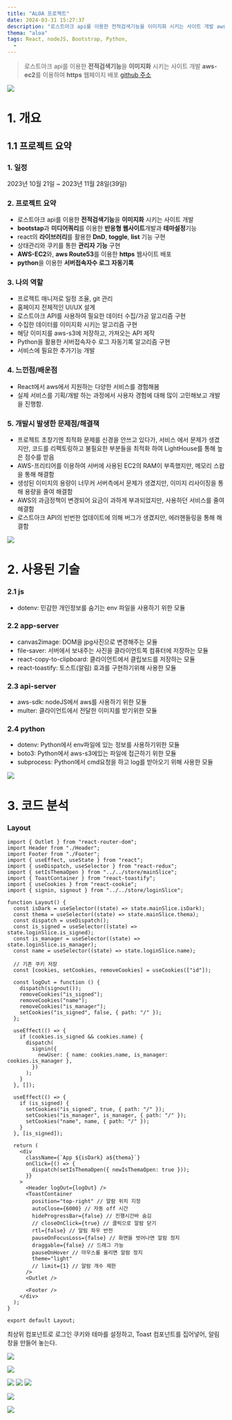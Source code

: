 ```yaml
---
title: "ALOA 프로젝트"
date: 2024-03-31 15:27:37
description: "로스트아크 api를 이용한 전적검색기능을 이미지화 시키는 사이트 개발 aws-ec2를 이용하여 https 웹페이지 배포"
thema: "aloa"
tags: React, nodeJS, Bootstrap, Python,
  -
---
```


> 로스트아크 api를 이용한 **전적검색기능**을 **이미지화** 시키는 사이트 개발
> **aws-ec2**를 이용하여 **https** 웹페이지 배포 [github 주소](https://github.com/jongak/aloa)

![](https://velog.velcdn.com/images/nabongsun/post/10a3499f-368c-48ac-9a59-3f0fe6a587c2/image.png)

# 1. 개요

## 1.1 프로젝트 요약

### 1. 일정

2023년 10월 21일 ~ 2023년 11월 28일(39일)

### 2. 프로젝트 요약

- 로스트아크 api를 이용한 **전적검색기능**을 **이미지화** 시키는 사이트 개발
- **bootstap**과 **미디어쿼리**를 이용한 **반응형 웹사이트**개발과 **테마설정**기능
- react의 **라이브러리**를 활용한 **DnD**, **toggle**, **list** 기능 구현
- 상태관리와 쿠키를 통한 **관리자 기능** 구현
- **AWS-EC2**와, **aws Route53**를 이용한 **https** 웹사이트 배포
- **python**을 이용한 **서버접속자수 로그 자동기록**

### 3. 나의 역할

- 프로젝트 매니저로 일정 조율, git 관리
- 홈페이지 전체적인 UI/UX 설계
- 로스트아크 API를 사용하여 필요한 데이터 수집/가공 알고리즘 구현
- 수집한 데이터를 이미지화 시키는 알고리즘 구현
- 해당 이미지를 aws-s3에 저장하고, 가져오는 API 제작
- Python을 활용한 서버접속자수 로그 자동기록 알고리즘 구현
- 서비스에 필요한 추가기능 개발

### 4. 느낀점/배운점

- React에서 aws에서 지원하는 다양한 서비스를 경험해봄
- 실제 서비스를 기획/개발 하는 과정에서 사용자 경험에 대해 많이 고민해보고 개발을 진행함.

### 5. 개발시 발생한 문제점/해결책

- 프로젝트 초창기엔 최적화 문제를 신경을 안쓰고 있다가, 서비스 에서 문제가 생겼지만, 코드를 리펙토링하고 불필요한 부분들을 최적화 하여 LightHouse를 통해 높은 점수를 받음
- AWS-프리티어를 이용하여 서버에 사용된 EC2의 RAM이 부족했지만, 메모리 스왑을 통해 해결함
- 생성된 이미지의 용량이 너무커 서버측에서 문제가 생겼지만, 이미지 리사이징을 통해 용량을 줄여 해결함
- AWS의 과금정책이 변경되어 요금이 과하게 부과되었지만, 사용하던 서비스를 줄여 해결함
- 로스트아크 API의 빈번한 업데이트에 의해 버그가 생겼지만, 에러핸들링을 통해 해결함

![](https://velog.velcdn.com/images/nabongsun/post/89139ba6-a54b-4c0f-a86c-aeef352c48c2/image.png)

# 2. 사용된 기술

### 2.1 js

- dotenv: 민감한 개인정보를 숨기는 env 파일을 사용하기 위한 모듈

### 2.2 app-server

- canvas2image: DOM을 jpg사진으로 변경해주는 모듈
- file-saver: 서버에서 보내주는 사진을 클라이언트쪽 컴퓨터에 저장하는 모듈
- react-copy-to-clipboard: 클라이언트에서 클립보드를 저장하는 모듈
- react-toastify: 토스트(알림) 효과를 구현하기위해 사용한 모듈

### 2.3 api-server

- aws-sdk: nodeJS에서 aws를 사용하기 위한 모듈
- multer: 클라이언트에서 전달한 이미지를 받기위한 모듈

### 2.4 python

- dotenv: Python에서 env파일에 있는 정보를 사용하기위한 모듈
- boto3: Python에서 aws-s3에있는 파일에 접근하기 위한 모듈
- subprocess: Python에서 cmd요청을 하고 log를 받아오기 위해 사용한 모듈

![](https://velog.velcdn.com/images/nabongsun/post/304315f9-f30a-449c-a601-b3714dfc5193/image.png)

# 3. 코드 분석

### Layout

```
import { Outlet } from "react-router-dom";
import Header from "./Header";
import Footer from "./Footer";
import { useEffect, useState } from "react";
import { useDispatch, useSelector } from "react-redux";
import { setIsThemaOpen } from "../../store/mainSlice";
import { ToastContainer } from "react-toastify";
import { useCookies } from "react-cookie";
import { signin, signout } from "../../store/loginSlice";

function Layout() {
  const isDark = useSelector((state) => state.mainSlice.isDark);
  const thema = useSelector((state) => state.mainSlice.thema);
  const dispatch = useDispatch();
  const is_signed = useSelector((state) => state.loginSlice.is_signed);
  const is_manager = useSelector((state) => state.loginSlice.is_manager);
  const name = useSelector((state) => state.loginSlice.name);

  // 기존 쿠키 저장
  const [cookies, setCookies, removeCookies] = useCookies(["id"]);

  const logOut = function () {
    dispatch(signout());
    removeCookies("is_signed");
    removeCookies("name");
    removeCookies("is_manager");
    setCookies("is_signed", false, { path: "/" });
  };

  useEffect(() => {
    if (cookies.is_signed && cookies.name) {
      dispatch(
        signin({
          newUser: { name: cookies.name, is_manager: cookies.is_manager },
        })
      );
    }
  }, []);

  useEffect(() => {
    if (is_signed) {
      setCookies("is_signed", true, { path: "/" });
      setCookies("is_manager", is_manager, { path: "/" });
      setCookies("name", name, { path: "/" });
    }
  }, [is_signed]);

  return (
    <div
      className={`App ${isDark} a${thema}`}
      onClick={() => {
        dispatch(setIsThemaOpen({ newIsThemaOpen: true }));
      }}
    >
      <Header logOut={logOut} />
      <ToastContainer
        position="top-right" // 알람 위치 지정
        autoClose={6000} // 자동 off 시간
        hideProgressBar={false} // 진행시간바 숨김
        // closeOnClick={true} // 클릭으로 알람 닫기
        rtl={false} // 알림 좌우 반전
        pauseOnFocusLoss={false} // 화면을 벗어나면 알람 정지
        draggable={false} // 드래그 가능
        pauseOnHover // 마우스를 올리면 알람 정지
        theme="light"
        // limit={1} // 알람 개수 제한
      />
      <Outlet />

      <Footer />
    </div>
  );
}

export default Layout;

```

최상위 컴포넌트로 로그인 쿠키와 테마를 설정하고, Toast 컴포넌트를 집어넣어, 알림창을 만들어 놓는다.

![](https://velog.velcdn.com/images/nabongsun/post/261d8352-2608-45b8-8b98-29a729a2a77a/image.png)

![](https://velog.velcdn.com/images/nabongsun/post/64e7d531-a860-443a-ab02-12860da47888/image.gif)

![](https://velog.velcdn.com/images/nabongsun/post/406ebbd2-fcb8-460f-a138-007c4867ddbb/image.gif)
![](https://velog.velcdn.com/images/nabongsun/post/436a6ce8-638f-4ba7-b208-b02522e1f516/image.gif)
![](https://velog.velcdn.com/images/nabongsun/post/4f7c27b8-55f6-4b98-b783-622a1fcb482e/image.gif)

![](https://velog.velcdn.com/images/nabongsun/post/4e284a04-e5b7-410b-866e-e23216d445af/image.gif)

![](https://velog.velcdn.com/images/nabongsun/post/2ad2c101-4e26-49e7-854a-b7c336c6c465/image.png)
